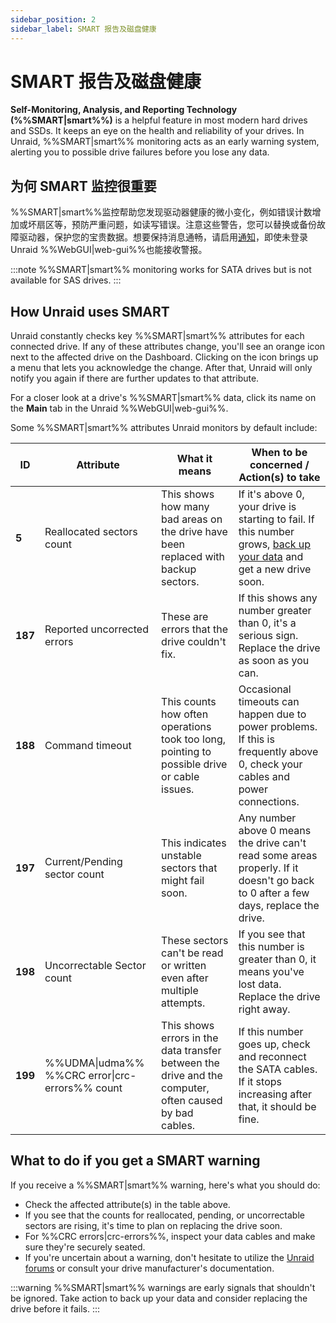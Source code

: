 ```yaml
---
sidebar_position: 2
sidebar_label: SMART 报告及磁盘健康
---
```


# SMART 报告及磁盘健康

**Self-Monitoring, Analysis, and Reporting Technology (%%SMART|smart%%)** is a helpful feature in most modern hard drives and SSDs. It keeps an eye on the health and reliability of your drives. In Unraid, %%SMART|smart%% monitoring acts as an early warning system, alerting you to possible drive failures before you lose any data.

## 为何 SMART 监控很重要

%%SMART|smart%%监控帮助您发现驱动器健康的微小变化，例如错误计数增加或坏扇区等，预防严重问题，如读写错误。注意这些警告，您可以替换或备份故障驱动器，保护您的宝贵数据。想要保持消息通畅，请启用[通知](../../getting-started/set-up-unraid/customize-unraid-settings.mdx#notification-settings)，即使未登录Unraid %%WebGUI|web-gui%%也能接收警报。

:::note
%%SMART|smart%% monitoring works for SATA drives but is not available for SAS drives.
:::

## How Unraid uses SMART

Unraid constantly checks key %%SMART|smart%% attributes for each connected drive. If any of these attributes change, you'll see an orange icon next to the affected drive on the Dashboard. Clicking on the icon brings up a menu that lets you acknowledge the change. After that, Unraid will only notify you again if there are further updates to that attribute.

For a closer look at a drive's %%SMART|smart%% data, click its name on the **Main** tab in the Unraid %%WebGUI|web-gui%%.

Some %%SMART|smart%% attributes Unraid monitors by default include:

| **ID**  | **Attribute**                                  | **What it means**                                                                                      | **When to be concerned / Action(s) to take**                                                                                                                                                                                |
| ------- | ---------------------------------------------- | ------------------------------------------------------------------------------------------------------ | --------------------------------------------------------------------------------------------------------------------------------------------------------------------------------------------------------------------------- |
| **5**   | Reallocated sectors count                      | This shows how many bad areas on the drive have been replaced with backup sectors.                     | If it's above 0, your drive is starting to fail. If this number grows, [back up your data](../../getting-started/set-up-unraid/complete-your-post-setup-essentials.mdx#back-up-your-flash-device) and get a new drive soon. |
| **187** | Reported uncorrected errors                    | These are errors that the drive couldn't fix.                                                          | If this shows any number greater than 0, it's a serious sign. Replace the drive as soon as you can.                                                                                                                         |
| **188** | Command timeout                                | This counts how often operations took too long, pointing to possible drive or cable issues.            | Occasional timeouts can happen due to power problems. If this is frequently above 0, check your cables and power connections.                                                                                               |
| **197** | Current/Pending sector count                   | This indicates unstable sectors that might fail soon.                                                  | Any number above 0 means the drive can't read some areas properly. If it doesn't go back to 0 after a few days, replace the drive.                                                                                          |
| **198** | Uncorrectable Sector count                     | These sectors can't be read or written even after multiple attempts.                                   | If you see that this number is greater than 0, it means you've lost data. Replace the drive right away.                                                                                                                     |
| **199** | %%UDMA\|udma%% %%CRC error\|crc-errors%% count | This shows errors in the data transfer between the drive and the computer, often caused by bad cables. | If this number goes up, check and reconnect the SATA cables. If it stops increasing after that, it should be fine.                                                                                                          |

## What to do if you get a SMART warning

If you receive a %%SMART|smart%% warning, here's what you should do:

- Check the affected attribute(s) in the table above.
- If you see that the counts for reallocated, pending, or uncorrectable sectors are rising, it's time to plan on replacing the drive soon.
- For %%CRC errors|crc-errors%%, inspect your data cables and make sure they're securely seated.
- If you're uncertain about a warning, don't hesitate to utilize the [Unraid forums](https://forums.unraid.net/) or consult your drive manufacturer's documentation.

:::warning
%%SMART|smart%% warnings are early signals that shouldn't be ignored. Take action to back up your data and consider replacing the drive before it fails.
:::
